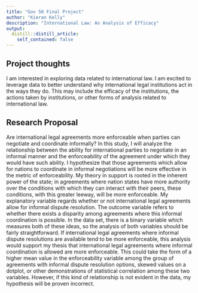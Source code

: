 ```yaml
---
title: "Gov 50 Final Project"
author: "Kieran Kelly"
description: "International Law: An Analysis of Efficacy"
output:
  distill::distill_article:
    self_contained: false
---
```




## Project thoughts

I am interested in exploring data related to international law. I am excited to leverage data to better understand why international legal institutions act in the ways they do. This may include the efficacy of the institutions, the actions taken by institutions, or other forms of analysis related to international law.

## Research Proposal

Are international legal agreements more enforceable when parties can negotiate and coordinate informally? In this study, I will analyze the relationship between the ability for international parties to negotiate in an informal manner and the enforceability of the agreement under which they would have such ability. I hypothesize that those agreements which allow for nations to coordinate in informal negotiations will be more effective in the metric of enforceability. My theory in support is rooted in the inherent power of the state; in agreements where nation states have more authority over the conditions with which they can interact with their peers, these conditions, with this greater leeway, will be more enforceable. My explanatory variable regards whether or not international legal agreements allow for informal dispute resolution. The outcome variable refers to whether there exists a disparity among agreements where this informal coordination is possible. In the data set, there is a binary variable which measures both of these ideas, so the analysis of both variables should be fairly straightforward. If international legal agreements where informal dispute resolutions are available tend to be more enforceable, this analysis would support my thesis that international legal agreements where informal coordination is allowed are more enforceable. This could take the form of a higher mean value in the enforceability variable among the group of agreements with informal dispute resolution options, skewed values on a dotplot, or other demonstrations of statistical correlation among these two variables. However, if this kind of relationship is not evident in the data, my hypothesis will be proven incorrect.